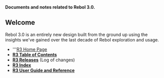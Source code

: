 '''Documents and notes related to Rebol 3.0.'''

==Welcome==

Rebol 3.0 is an entirely new design built from the ground up using the insights we've gained over the last decade of Rebol exploration and usage.

*'''[http://www.rebol.com/rebol3/index.html R3 Home Page]
*'''[[Table Of Contents|R3 Table of Contents]]'''
*'''[[R3 Releases]]''' (Log of changes)
*'''[[R3 Index]]''' 
*'''[http://www.rebol.com/r3/docs R3 User Guide and Reference]'''